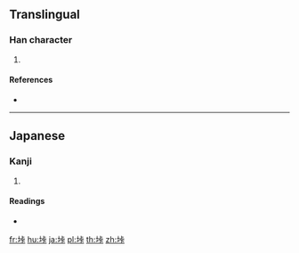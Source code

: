 {{character info/new}}
==Translingual==

===Han character===
{{Han char|rn=32|rad=土|as=06|sn=9|four=|canj=GYMY|ids=⿰土𠧗}}

# {{defn|Han|sort=土06}}

====References====
* {{Han ref|kx=0228.291|hdz=10438.101|uh=57B0|ud=22448}}

----

==Japanese==

===Kanji===
{{ja-kanji|grade=|rs=土06}}

# {{defn|lang=ja|sort=土06}}

====Readings====
* {{ja-readings|on=|kun=[[たお]] (tao)}}

[[fr:垰]]
[[hu:垰]]
[[ja:垰]]
[[pl:垰]]
[[th:垰]]
[[zh:垰]]
